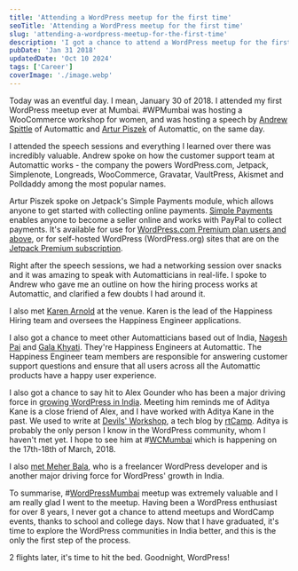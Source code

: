 ```yaml
---
title: 'Attending a WordPress meetup for the first time'
seoTitle: 'Attending a WordPress meetup for the first time'
slug: 'attending-a-wordpress-meetup-for-the-first-time'
description: 'I got a chance to attend a WordPress meetup for the first time in life, and I am glad I attended the meetup. Lots of lessons and insights learned, and friendships made.'
pubDate: 'Jan 31 2018'
updatedDate: 'Oct 10 2024'
tags: ['Career']
coverImage: './image.webp'
---
```


Today was an eventful day. I mean, January 30 of 2018. I attended my first WordPress meetup ever at Mumbai. #WPMumbai was hosting a WooCommerce workshop for women, and was hosting a speech by [Andrew Spittle](http://andrewspittle.com/) of Automattic and [Artur Piszek](http://piszek.com/) of Automattic, on the same day.

I attended the speech sessions and everything I learned over there was incredibly valuable. Andrew spoke on how the customer support team at Automattic works - the company the powers WordPress.com, Jetpack, Simplenote, Longreads, WooCommerce, Gravatar, VaultPress, Akismet and Polldaddy among the most popular names.

Artur Piszek spoke on Jetpack's Simple Payments module, which allows anyone to get started with collecting online payments. [Simple Payments](https://en.support.wordpress.com/simple-payments/) enables anyone to become a seller online and works with PayPal to collect payments. It's available for use for [WordPress.com Premium plan users and above](https://wordpress.com/pricing/), or for self-hosted WordPress (WordPress.org) sites that are on the [Jetpack Premium subscription](https://jetpack.com/pricing/).

Right after the speech sessions, we had a networking session over snacks and it was amazing to speak with Automatticians in real-life. I spoke to Andrew who gave me an outline on how the hiring process works at Automattic, and clarified a few doubts I had around it.

I also met [Karen Arnold](http://karen.blog/) at the venue. Karen is the lead of the Happiness Hiring team and oversees the Happiness Engineer applications.

I also got a chance to meet other Automatticians based out of India, [Nagesh Pai](https://nagpai.blog/) and [Gala Khyati](https://twitter.com/galakhyati). They're Happiness Engineers at Automattic. The Happiness Engineer team members are responsible for answering customer support questions and ensure that all users across all the Automattic products have a happy user experience.

I also got a chance to say hit to Alex Gounder who has been a major driving force in [growing WordPress in India](https://heropress.com/essays/growing-wordpress-india/). Meeting him reminds me of Aditya Kane is a close friend of Alex, and I have worked with Aditya Kane in the past. We used to write at [Devils' Workshop](https://devilsworkshop.org/author/arunsathiya), a tech blog by [rtCamp](https://rtcamp.com/). Aditya is probably the only person I know in the WordPress community, whom I haven't met yet. I hope to see him at #[WCMumbai](https://2018.mumbai.wordcamp.org/) which is happening on the 17th-18th of March, 2018.

I also [met Meher Bala](https://twitter.com/meherbala/status/958388846198009856), who is a freelancer WordPress developer and is another major driving force for WordPress' growth in India.

To summarise, #[WordPressMumbai](http://twitter.com/hashtag/WordPressMumbai) meetup was extremely valuable and I am really glad I went to the meetup. Having been a WordPress enthusiast for over 8 years, I never got a chance to attend meetups and WordCamp events, thanks to school and college days. Now that I have graduated, it's time to explore the WordPress communities in India better, and this is the only the first step of the process.

2 flights later, it's time to hit the bed. Goodnight, WordPress!
